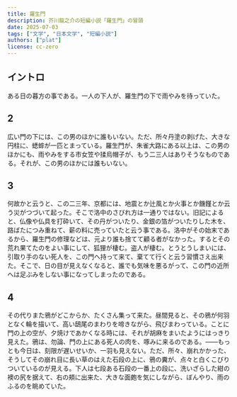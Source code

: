 ```yaml
---
title: 羅生門
description: 芥川龍之介の短編小説「羅生門」の冒頭
date: 2025-07-03
tags: ["文学", "日本文学", "短編小説"]
authors: ["plat"]
license: cc-zero
---
```


## イントロ

ある日の暮方の事である。一人の下人が、羅生門の下で雨やみを待っていた。

## 2

広い門の下には、この男のほかに誰もいない。ただ、所々丹塗の剥げた、大きな円柱に、蟋蟀が一匹とまっている。羅生門が、朱雀大路にある以上は、この男のほかにも、雨やみをする市女笠や揉烏帽子が、もう二三人はありそうなものである。それが、この男のほかには誰もいない。

## 3

何故かと云うと、この二三年、京都には、地震とか辻風とか火事とか饑饉とか云う災がつづいて起った。そこで洛中のさびれ方は一通りではない。旧記によると、仏像や仏具を打砕いて、その丹がついたり、金銀の箔がついたりした木を、路ばたにつみ重ねて、薪の料に売っていたと云う事である。洛中がその始末であるから、羅生門の修理などは、元より誰も捨てて顧る者がなかった。するとその荒れ果てたのをよい事にして、狐狸が棲む。盗人が棲む。とうとうしまいには、引取り手のない死人を、この門へ持って来て、棄てて行くと云う習慣さえ出来た。そこで、日の目が見えなくなると、誰でも気味を悪るがって、この門の近所へは足ぶみをしない事になってしまったのである。

## 4

その代りまた鴉がどこからか、たくさん集って来た。昼間見ると、その鴉が何羽となく輪を描いて、高い鴟尾のまわりを啼きながら、飛びまわっている。ことに門の上の空が、夕焼けであかくなる時には、それが胡麻をまいたようにはっきり見えた。鴉は、勿論、門の上にある死人の肉を、啄みに来るのである。――もっとも今日は、刻限が遅いせいか、一羽も見えない。ただ、所々、崩れかかった、そうしてその崩れ目に長い草のはえた石段の上に、鴉の糞が、点々と白くこびりついているのが見える。下人は七段ある石段の一番上の段に、洗いざらした紺の襖の尻を据えて、右の頬に出来た、大きな面皰を気にしながら、ぼんやり、雨のふるのを眺めていた。

